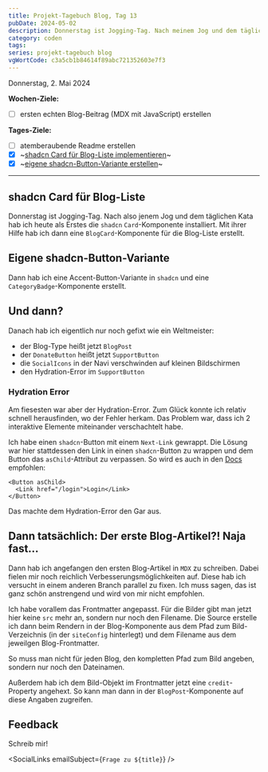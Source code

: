 ---
title: Projekt-Tagebuch Blog, Tag 13
pubDate: 2024-05-02
description: Donnerstag ist Jogging-Tag. Nach meinem Jog und dem täglichen Kata hab ich heute als Erstes die shadcn Card-Komponente installiert. Mit ihrer Hilfe hab ich dann eine BlobCard-Komponente für die Blog-Liste erstellt.
category: coden
tags:
series: projekt-tagebuch blog
vgWortCode: c3a5cb1b84614f89abc721352603e7f3
---

Donnerstag, 2. Mai 2024

**Wochen-Ziele:**

- [ ] ersten echten Blog-Beitrag (MDX mit JavaScript) erstellen

**Tages-Ziele:**

- [ ] atemberaubende Readme erstellen
- [x] ~[shadcn Card für Blog-Liste implementieren](#shadcn-card-fuer-blog-liste)~
- [x] ~[eigene shadcn-Button-Variante erstellen](#eigene-shadcn-button-variante)~

---

## shadcn Card für Blog-Liste

Donnerstag ist Jogging-Tag. Nach also jenem Jog und dem täglichen Kata hab ich heute als Erstes die `shadcn` `Card`-Komponente installiert. Mit ihrer Hilfe hab ich dann eine `BlogCard`-Komponente für die Blog-Liste erstellt.

## Eigene shadcn-Button-Variante

Dann hab ich eine Accent-Button-Variante in `shadcn` und eine `CategoryBadge`-Komponente erstellt.

## Und dann?

Danach hab ich eigentlich nur noch gefixt wie ein Weltmeister:

- der Blog-Type heißt jetzt `BlogPost`
- der `DonateButton` heißt jetzt `SupportButton`
- die `SocialIcons` in der Navi verschwinden auf kleinen Bildschirmen
- den Hydration-Error im `SupportButton`

### Hydration Error

Am fiesesten war aber der Hydration-Error. Zum Glück konnte ich relativ schnell herausfinden, wo der Fehler herkam. Das Problem war, dass ich 2 interaktive Elemente miteinander verschachtelt habe.

Ich habe einen `shadcn`-Button mit einem `Next-Link` gewrappt. Die Lösung war hier stattdessen den Link in einen `shadcn`-Button zu wrappen und dem Button das `asChild`-Attribut zu verpassen. So wird es auch in den [Docs](https://ui.shadcn.com/docs/components/button) empfohlen:

```tsx
<Button asChild>
  <Link href="/login">Login</Link>
</Button>
```

Das machte dem Hydration-Error den Gar aus.

## Dann tatsächlich: Der erste Blog-Artikel?! Naja fast...

Dann hab ich angefangen den ersten Blog-Artikel in `MDX` zu schreiben. Dabei fielen mir noch reichlich Verbesserungsmöglichkeiten auf. Diese hab ich versucht in einem anderen Branch parallel zu fixen. Ich muss sagen, das ist ganz schön anstrengend und wird von mir nicht empfohlen.

Ich habe vorallem das Frontmatter angepasst. Für die Bilder gibt man jetzt hier keine `src` mehr an, sondern nur noch den Filename. Die Source erstelle ich dann beim Rendern in der Blog-Komponente aus dem Pfad zum Bild-Verzeichnis (in der `siteConfig` hinterlegt) und dem Filename aus dem jeweilgen Blog-Frontmatter.

So muss man nicht für jeden Blog, den kompletten Pfad zum Bild angeben, sondern nur noch den Dateinamen.

Außerdem hab ich dem Bild-Objekt im Frontmatter jetzt eine `credit`-Property angehext. So kann man dann in der `BlogPost`-Komponente auf diese Angaben zugreifen.

## Feedback

<Accordion>
Schreib mir!

<SocialLinks emailSubject={`Frage zu ${title}`} />

</Accordion>
